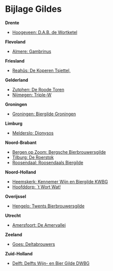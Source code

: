 # Bijlage Gildes {#bijlage-gildes}

**Drente**

-  [Hoogeveen: D.A.B. de Wortketel](https://www.wortketel.nl/){target="_blank"}

**Flevoland**

-  [Almere: Gambrinus](http://biergildegambrinus.nl/){target="_blank"}

**Friesland**

-  [Reahûs: De Koperen Tsjettel, ](https://dekoperentsjettel.nl){target="_blank"}

**Gelderland**

-  [Zutphen: De Roode Toren](http://roodetoren.nl/){target="_blank"}
-  [Nijmegen: Triple-W](https://www.triple-w.org/){target="_blank"}

**Groningen**

-  [Groningen: Biergilde Groningen](http://biergildegroningen.nl/){target="_blank"}

**Limburg**

-  [Melderslo: Dionysos](https://www.gildedionysos.nl/){target="_blank"}

**Noord-Brabant**

-  [Bergen op Zoom: Bergsche Bierbrouwersgilde](https://www.bierbrouwersgilde.nl/){target="_blank"}
-  [Tilburg: De Roerstok](https://www.roerstok.nl/){target="_blank"}
-  [Roosendaal: Roosendaals Biergilde](http://www.roosendaalsbiergilde.nl/){target="_blank"}

**Noord-Holland**

-  [Heemskerk: Kennemer Wijn en Biergilde KWBG](http://www.kwbg.nl/){target="_blank"}
-  [Hoofddorp: `t Wort Wat!](https://www.twortwat.nl){target="_blank"}

**Overijssel**

- [Hengelo: Twents Bierbrouwersgilde](https://www.twents-bierbrouwersgilde.nl/){target="_blank"}

**Utrecht**

-  [Amersfoort: De Amervallei](https://amervallei.nl/){target="_blank"}

**Zeeland**

-  [Goes: Deltabrouwers](http://www.deltabrouwers.nl/){target="_blank"}

**Zuid-Holland**

-  [Delft: Delfts Wijn- en Bier Gilde DWBG](https://dwbg.nl/){target="_blank"}
